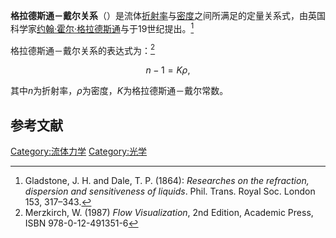 '''格拉德斯通－戴尔关系'''（{{lang-en|Gladstone–Dale relation}}）是流体[[折射率|折射率]]与[[密度|密度]]之间所满足的定量关系式，由英国科学家[[约翰·贺尔·格莱斯顿|约翰·霍尔·格拉德斯通]]与{{le|托马斯·佩勒姆·戴尔|Pelham Dale}}于19世纪提出。<ref>Gladstone, J. H. and Dale, T. P. (1864): ''Researches on the refraction, dispersion and sensitiveness of liquids''. Phil. Trans. Royal Soc. London 153, 317–343.
</ref>

格拉德斯通－戴尔关系的表达式为：<ref>Merzkirch, W. (1987) ''Flow Visualization'', 2nd Edition, Academic Press, ISBN 978-0-12-491351-6</ref>

:<math> n - 1 = K\rho, </math>

其中<math>n</math>为折射率，<math>\rho</math>为密度，<math>K</math>为格拉德斯通－戴尔常数。

== 参考文献 ==
{{reflist}}

{{物理小作品}}

[[Category:流体力学|Category:流体力学]]
[[Category:光学|Category:光学]]